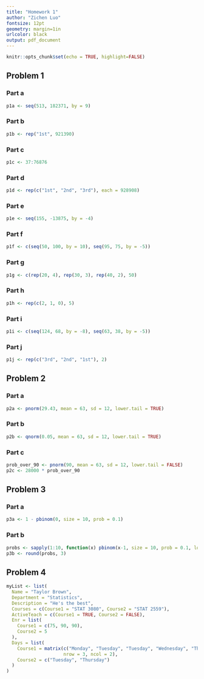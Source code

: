 ```yaml
---
title: "Homework 1" 
author: "Zichen Luo"
fontsize: 12pt
geometry: margin=1in
urlcolor: black
output: pdf_document
---
```


```r
knitr::opts_chunk$set(echo = TRUE, highlight=FALSE)
```

## Problem 1

### Part a

```r
p1a <- seq(513, 182371, by = 9)
```

### Part b

```r
p1b <- rep("1st", 921390)
```

### Part c

```r
p1c <- 37:76876
```

### Part d

```r
p1d <- rep(c("1st", "2nd", "3rd"), each = 928908)
```

### Part e

```r
p1e <- seq(155, -13875, by = -4)
```

### Part f

```r
p1f <- c(seq(50, 100, by = 10), seq(95, 75, by = -5))
```

### Part g

```r
p1g <- c(rep(20, 4), rep(30, 3), rep(40, 2), 50)
```

### Part h

```r
p1h <- rep(c(2, 1, 0), 5)
```

### Part i

```r
p1i <- c(seq(124, 68, by = -8), seq(63, 38, by = -5))
```

### Part j

```r
p1j <- rep(c("3rd", "2nd", "1st"), 2)
```

## Problem 2

### Part a

```r
p2a <- pnorm(29.43, mean = 63, sd = 12, lower.tail = TRUE)
```

### Part b

```r
p2b <- qnorm(0.05, mean = 63, sd = 12, lower.tail = TRUE)
```

### Part c

```r
prob_over_90 <- pnorm(90, mean = 63, sd = 12, lower.tail = FALSE)
p2c <- 28000 * prob_over_90
```

## Problem 3

### Part a

```r
p3a <- 1 - pbinom(0, size = 10, prob = 0.1)
```

### Part b

```r
probs <- sapply(1:10, function(x) pbinom(x-1, size = 10, prob = 0.1, lower.tail = FALSE))
p3b <- round(probs, 3)
```

## Problem 4

```r
myList <- list(
  Name = "Taylor Brown",
  Department = "Statistics",
  Description = "He's the best",
  Courses = c(Course1 = "STAT 3080", Course2 = "STAT 2559"),
  ActiveTeach = c(Course1 = TRUE, Course2 = FALSE),
  Enr = list(
    Course1 = c(75, 90, 90),
    Course2 = 5
  ),
  Days = list(
    Course1 = matrix(c("Monday", "Tuesday", "Tuesday", "Wednesday", "Thursday", "Thursday"), 
                     nrow = 3, ncol = 2),
    Course2 = c("Tuesday", "Thursday")
  )
)
```
